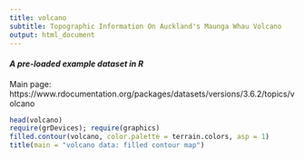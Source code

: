 ```yaml
---
title: volcano
subtitle: Topographic Information On Auckland's Maunga Whau Volcano
output: html_document
---
```


#### *A pre-loaded example dataset in R*
Main page: https://www.rdocumentation.org/packages/datasets/versions/3.6.2/topics/volcano

```r
head(volcano)
require(grDevices); require(graphics)
filled.contour(volcano, color.palette = terrain.colors, asp = 1)
title(main = "volcano data: filled contour map")
```
